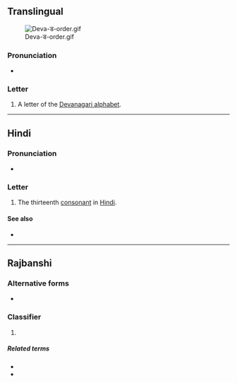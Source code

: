 {{also|ॾ|ड़|ङ|इ}}
{{character info/new}}
==Translingual==
[[File:Deva-ड-order.gif|thumb]]

===Pronunciation===
* {{IPA|/ɖə/|lang=mul}}

===Letter===
{{mul-Deva|ḍa}}

# A letter of the [[Devanagari alphabet]].

----

==Hindi==

===Pronunciation===
* {{IPA|[ɖə]|lang=hi}}

===Letter===
{{head|hi|letter}}

# The thirteenth [[consonant]] in [[Hindi]].

====See also====
* {{list:Devanagari script letters/hi}}

----

==Rajbanshi==

===Alternative forms===
* {{l|rjs|डा|sc=Deva|tr=ḍā}}

===Classifier===
{{head|rjs|classifier|sc=Deva|tr=ḍa}}

# {{non-gloss definition|a noun [[classifier]], suffixed after words ending in vowels or voiced consonants, except for {{lang|rjs|sc=Deva|र}}}}

=====Related terms=====
* {{l|rjs|ट|sc=Deva|tr=ṭa}}
* {{l|rjs|खान|sc=Deva|tr=khān}}